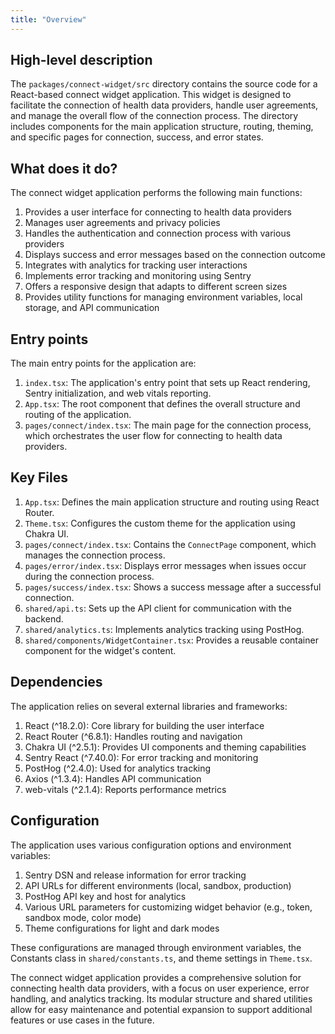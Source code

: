 ```yaml
---
title: "Overview"
---
```


## High-level description
The `packages/connect-widget/src` directory contains the source code for a React-based connect widget application. This widget is designed to facilitate the connection of health data providers, handle user agreements, and manage the overall flow of the connection process. The directory includes components for the main application structure, routing, theming, and specific pages for connection, success, and error states.

## What does it do?
The connect widget application performs the following main functions:

1. Provides a user interface for connecting to health data providers
2. Manages user agreements and privacy policies
3. Handles the authentication and connection process with various providers
4. Displays success and error messages based on the connection outcome
5. Integrates with analytics for tracking user interactions
6. Implements error tracking and monitoring using Sentry
7. Offers a responsive design that adapts to different screen sizes
8. Provides utility functions for managing environment variables, local storage, and API communication

## Entry points
The main entry points for the application are:

1. `index.tsx`: The application's entry point that sets up React rendering, Sentry initialization, and web vitals reporting.
2. `App.tsx`: The root component that defines the overall structure and routing of the application.
3. `pages/connect/index.tsx`: The main page for the connection process, which orchestrates the user flow for connecting to health data providers.

## Key Files
1. `App.tsx`: Defines the main application structure and routing using React Router.
2. `Theme.tsx`: Configures the custom theme for the application using Chakra UI.
3. `pages/connect/index.tsx`: Contains the `ConnectPage` component, which manages the connection process.
4. `pages/error/index.tsx`: Displays error messages when issues occur during the connection process.
5. `pages/success/index.tsx`: Shows a success message after a successful connection.
6. `shared/api.ts`: Sets up the API client for communication with the backend.
7. `shared/analytics.ts`: Implements analytics tracking using PostHog.
8. `shared/components/WidgetContainer.tsx`: Provides a reusable container component for the widget's content.

## Dependencies
The application relies on several external libraries and frameworks:

1. React (^18.2.0): Core library for building the user interface
2. React Router (^6.8.1): Handles routing and navigation
3. Chakra UI (^2.5.1): Provides UI components and theming capabilities
4. Sentry React (^7.40.0): For error tracking and monitoring
5. PostHog (^2.4.0): Used for analytics tracking
6. Axios (^1.3.4): Handles API communication
7. web-vitals (^2.1.4): Reports performance metrics

## Configuration
The application uses various configuration options and environment variables:

1. Sentry DSN and release information for error tracking
2. API URLs for different environments (local, sandbox, production)
3. PostHog API key and host for analytics
4. Various URL parameters for customizing widget behavior (e.g., token, sandbox mode, color mode)
5. Theme configurations for light and dark modes

These configurations are managed through environment variables, the Constants class in `shared/constants.ts`, and theme settings in `Theme.tsx`.

The connect widget application provides a comprehensive solution for connecting health data providers, with a focus on user experience, error handling, and analytics tracking. Its modular structure and shared utilities allow for easy maintenance and potential expansion to support additional features or use cases in the future.